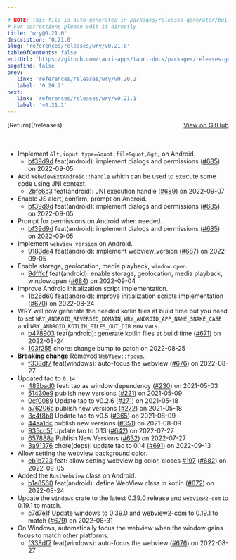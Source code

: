 ```yaml
---

# NOTE: This file is auto-generated in packages/releases-generator/build.ts
# For corrections please edit it directly
title: 'wry@0.21.0'
description: '0.21.0'
slug: 'references/releases/wry/v0.21.0'
tableOfContents: false
editUrl: 'https://github.com/tauri-apps/tauri-docs/packages/releases-generator/build.ts'
pagefind: false
prev:
   link: 'references/releases/wry/v0.20.2'
   label: '0.20.2'
next:
   link: 'references/releases/wry/v0.21.1'
   label: 'v0.21.1'
---
```


<div style="margin-bottom:3rem; display: flex; justify-content: space-between; align-items: center"><span>[Return](/releases)</span><span><a href="https://github.com/tauri-apps/wry/releases/tag/wry-v0.21.0">View on GitHub</a></span></div>

- Implement `&lt;input type=&quot;file&quot;&gt;` on Android.
  - [bf39d9d](https://github.com/tauri-apps/wry/commit/bf39d9de1e997170e9efb3bb7392710b57c2ae1f) feat(android): implement dialogs and permissions ([#685](https://github.com/tauri-apps/wry/pull/685)) on 2022-09-05
- Add `WebviewExtAndroid::handle` which can be used to execute some code using JNI context.
  - [2bfc6c3](https://github.com/tauri-apps/wry/commit/2bfc6c3d2e0cc6c3922d125f678ab30c00b89483) feat(android): JNI execution handle ([#689](https://github.com/tauri-apps/wry/pull/689)) on 2022-09-07
- Enable JS alert, confirm, prompt on Android.
  - [bf39d9d](https://github.com/tauri-apps/wry/commit/bf39d9de1e997170e9efb3bb7392710b57c2ae1f) feat(android): implement dialogs and permissions ([#685](https://github.com/tauri-apps/wry/pull/685)) on 2022-09-05
- Prompt for permissions on Android when needed.
  - [bf39d9d](https://github.com/tauri-apps/wry/commit/bf39d9de1e997170e9efb3bb7392710b57c2ae1f) feat(android): implement dialogs and permissions ([#685](https://github.com/tauri-apps/wry/pull/685)) on 2022-09-05
- Implement `webview_version` on Android.
  - [9183de4](https://github.com/tauri-apps/wry/commit/9183de4f9d3129e7cba332eebca2afc846f727d0) feat(android): implement webview_version ([#687](https://github.com/tauri-apps/wry/pull/687)) on 2022-09-05
- Enable storage, geolocation, media playback, `window.open`.
  - [9dfffcf](https://github.com/tauri-apps/wry/commit/9dfffcfe12199d7f28bf4b8a837e28253958ac17) feat(android): enable storage, geolocation, media playback, window.open ([#684](https://github.com/tauri-apps/wry/pull/684)) on 2022-09-04
- Improve Android initialization script implementation.
  - [1b26d60](https://github.com/tauri-apps/wry/commit/1b26d605d6e33f5417eb6566a7381d8feb239c8b) feat(android): improve initialization scripts implementation ([#670](https://github.com/tauri-apps/wry/pull/670)) on 2022-08-24
- WRY will now generate the needed kotlin files at build time but you need to set `WRY_ANDROID_REVERSED_DOMAIN`, `WRY_ANDROID_APP_NAME_SNAKE_CASE` and `WRY_ANDROID_KOTLIN_FILES_OUT_DIR` env vars.
  - [b478903](https://github.com/tauri-apps/wry/commit/b4789034dc4d10ab83f6acce6b4152d79f702940) feat(android): generate kotlin files at build time ([#671](https://github.com/tauri-apps/wry/pull/671)) on 2022-08-24
  - [103f255](https://github.com/tauri-apps/wry/commit/103f255903bdf728bf5124fb323293d172c8dd12) chore: change bump to patch on 2022-08-25
- **Breaking change** Removed `WebView::focus`.
  - [f338df7](https://github.com/tauri-apps/wry/commit/f338df7a2716cbbde357b81d9baa108ce679eaa5) feat(windows): auto-focus the webview ([#676](https://github.com/tauri-apps/wry/pull/676)) on 2022-08-27
- Updated tao to `0.14`
  - [483bad0](https://github.com/tauri-apps/wry/commit/483bad0fc7e7564500f7183547c15604fa387258) feat: tao as window dependency ([#230](https://github.com/tauri-apps/wry/pull/230)) on 2021-05-03
  - [51430e9](https://github.com/tauri-apps/wry/commit/51430e97dfb6589c5ff71e5078438be67293d044) publish new versions ([#221](https://github.com/tauri-apps/wry/pull/221)) on 2021-05-09
  - [0cf0089](https://github.com/tauri-apps/wry/commit/0cf0089b6d49aa9e1a8c791ec8883fce48a0dfd1) Update tao to v0.2.6 ([#271](https://github.com/tauri-apps/wry/pull/271)) on 2021-05-18
  - [a76206c](https://github.com/tauri-apps/wry/commit/a76206c11fa0a4ba1d041aa0f25452dd80941ee9) publish new versions ([#272](https://github.com/tauri-apps/wry/pull/272)) on 2021-05-18
  - [3c4f8b8](https://github.com/tauri-apps/wry/commit/3c4f8b8b2bd42e7634b889aa5317d909bfce593c) Update tao to v0.5 ([#365](https://github.com/tauri-apps/wry/pull/365)) on 2021-08-09
  - [44aa1dc](https://github.com/tauri-apps/wry/commit/44aa1dc8fcc20cc5826697d69f763118d45f724a) publish new versions ([#351](https://github.com/tauri-apps/wry/pull/351)) on 2021-08-09
  - [935cc5f](https://github.com/tauri-apps/wry/commit/935cc5fe8b73055279dc107e71a10f2701ea8b3d) Update tao to 0.13 ([#642](https://github.com/tauri-apps/wry/pull/642)) on 2022-07-27
  - [657888a](https://github.com/tauri-apps/wry/commit/657888aac13830d97d2970bdf1c87319dadb2ffa) Publish New Versions ([#632](https://github.com/tauri-apps/wry/pull/632)) on 2022-07-27
  - [3a91376](https://github.com/tauri-apps/wry/commit/3a91376fa2c04783a32804e6f123722749ad595e) chore(deps): update tao to 0.14 ([#691](https://github.com/tauri-apps/wry/pull/691)) on 2022-09-13
- Allow setting the webview background color.
  - [eb1b723](https://github.com/tauri-apps/wry/commit/eb1b7234f731759b5e091f7c88ac18ce4b507017) feat: allow setting webview bg color, closes [#197](https://github.com/tauri-apps/wry/pull/197) ([#682](https://github.com/tauri-apps/wry/pull/682)) on 2022-09-05
- Added the `RustWebView` class on Android.
  - [b1e8560](https://github.com/tauri-apps/wry/commit/b1e8560c3f13f2674528f6ca440ba476ddbef7c2) feat(android): define WebView class in kotlin ([#672](https://github.com/tauri-apps/wry/pull/672)) on 2022-08-24
- Update the `windows` crate to the latest 0.39.0 release and `webview2-com` to 0.19.1 to match.
  - [c7d7e1f](https://github.com/tauri-apps/wry/commit/c7d7e1f9c85a5db9c98aa5ded1e0eaf7fe697817) Update windows to 0.39.0 and webview2-com to 0.19.1 to match ([#679](https://github.com/tauri-apps/wry/pull/679)) on 2022-08-31
- On Windows, automatically focus the webview when the window gains focus to match other platforms.
  - [f338df7](https://github.com/tauri-apps/wry/commit/f338df7a2716cbbde357b81d9baa108ce679eaa5) feat(windows): auto-focus the webview ([#676](https://github.com/tauri-apps/wry/pull/676)) on 2022-08-27

